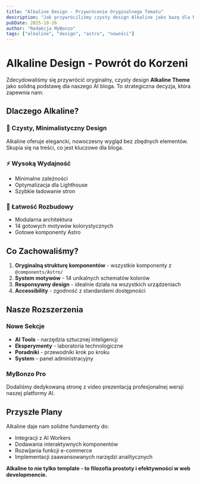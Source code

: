 ```yaml
---
title: "Alkaline Design - Przywrócenie Oryginalnego Tematu"
description: "Jak przywróciliśmy czysty design Alkaline jako bazę dla MyBonzo AI Blog"
pubDate: 2025-10-26
author: "Redakcja MyBonzo"
tags: ["alkaline", "design", "astro", "nowości"]
---
```


# Alkaline Design - Powrót do Korzeni

Zdecydowaliśmy się przywrócić oryginalny, czysty design **Alkaline Theme** jako solidną podstawę dla naszego AI bloga. To strategiczna decyzja, która zapewnia nam:

## Dlaczego Alkaline?

### 🎨 Czysty, Minimalistyczny Design

Alkaline oferuje elegancki, nowoczesny wygląd bez zbędnych elementów. Skupia się na treści, co jest kluczowe dla bloga.

### ⚡ Wysoką Wydajność

- Minimalne zależności
- Optymalizacja dla Lighthouse
- Szybkie ładowanie stron

### 🔧 Łatwość Rozbudowy

- Modularna architektura
- 14 gotowych motywów kolorystycznych
- Gotowe komponenty Astro

## Co Zachowaliśmy?

1. **Oryginalną strukturę komponentów** - wszystkie komponenty z `@components/Astro/`
2. **System motywów** - 14 unikalnych schematów kolorów
3. **Responsywny design** - idealnie działa na wszystkich urządzeniach
4. **Accessibility** - zgodność z standardami dostępności

## Nasze Rozszerzenia

### Nowe Sekcje

- **AI Tools** - narzędzia sztucznej inteligencji
- **Eksperymenty** - laboratoria technologiczne
- **Poradniki** - przewodniki krok po kroku
- **System** - panel administracyjny

### MyBonzo Pro

Dodaliśmy dedykowaną stronę z video prezentacją profesjonalnej wersji naszej platformy AI.

## Przyszłe Plany

Alkaline daje nam solidne fundamenty do:

- Integracji z AI Workers
- Dodawania interaktywnych komponentów
- Rozwijania funkcji e-commerce
- Implementacji zaawansowanych narzędzi analitycznych

**Alkaline to nie tylko template - to filozofia prostoty i efektywności w web developmencie.**
